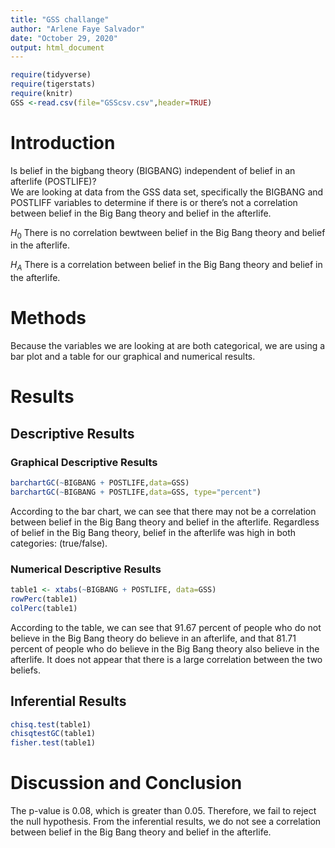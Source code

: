 ```yaml
---
title: "GSS challange"
author: "Arlene Faye Salvador"
date: "October 29, 2020"
output: html_document
---
```


```r
require(tidyverse)
require(tigerstats)
require(knitr)
GSS <-read.csv(file="GSScsv.csv",header=TRUE)
```

# Introduction

<!--In this section you explain what you are trying to show.  Where did the data come from?  What is the research or other question you are trying to answer?.  If you skimp in this section expect to be marked down in your grade. Paint a picture of the project a couple of paragraphs is expected!-->

Is belief in the bigbang theory (BIGBANG) independent of belief in an afterlife (POSTLIFE)?  
We are looking at data from the GSS data set, specifically the BIGBANG and POSTLIFF variables to determine if there is or there's not a correlation between belief in the Big Bang theory and belief in the afterlife.

$H_0$ There is no correlation bewtween belief in the Big Bang theory and belief in the afterlife.  

$H_A$ There is a correlation between belief in the Big Bang theory and belief in the afterlife.  

# Methods

<!--Decide on your methods:  use "variable analysis" or other appropriate descriptors.  Make sure to choose at least one graphical method and at least one numerical method. Discuss what data manipulations may be needed for example subsetting or other binning procedures and what sort of graphical displays and inferential tools will be used!-->

Because the variables we are looking at are both categorical, we are using a bar plot and a table for our graphical and numerical results.

# Results

<!--Divide this section into two sub-sections:  One for your descriptive  results and one for your inferential results.!-->

## Descriptive Results

### Graphical Descriptive Results
```r
barchartGC(~BIGBANG + POSTLIFE,data=GSS)
barchartGC(~BIGBANG + POSTLIFE,data=GSS, type="percent")

```

According to the bar chart, we can see that there may not be a correlation between belief in the Big Bang theory and belief in the afterlife. Regardless of belief in the Big Bang theory, belief in the afterlife was high in both categories: (true/false).

<!--Graphical results here.  Make sure to show your code.  Provide appropriate labels for axes, giving units if possible, and provide a good title for the graph, too.  Use the graphical results to describe the patterns if any that exist in the data as focused toward the research question. Bottom line is to explain the features of the graph that are relevant to conforming or departing to what is expected by your null hypothesis !-->

### Numerical Descriptive Results

<!--Numerical results go here. Use the numerical results to describe the patterns if any that exist in the data as focused toward the research question!-->
```r
table1 <- xtabs(~BIGBANG + POSTLIFE, data=GSS)
rowPerc(table1)
colPerc(table1)
```

According to the table, we can see that 91.67 percent of people who do not believe in the Big Bang theory do believe in an afterlife, and that 81.71 percent of people who do believe in the Big Bang theory also believe in the afterlife. It does not appear that there is a large correlation between the two beliefs.  

## Inferential Results

<!--State hypothesis clearly.  Make sure your discussion of the inferential test covers all the aspects that the test output produces, such as test statistic, p-value etc.  Make a decision about the null hypothesis, explain the assumptions on which the selected test/procedure was based, and why the chosen procedure satisfies the assumptions and is appropriate to answer the research question!-->

```r
chisq.test(table1)
chisqtestGC(table1)
fisher.test(table1)
```

# Discussion and Conclusion

<!--Discussion and conclusion here.  If you found a relationship be sure to consider whether the relationship occurs because one of the variables causes the other, or whether they perhaps are related for some other reason.  Watch the chapter 6 videos from the GeorgeTown videos collection.!-->

The p-value is 0.08, which is greater than 0.05. Therefore, we fail to reject the null hypothesis. From the inferential results, we do not see a correlation between belief in the Big Bang theory and belief in the afterlife.
